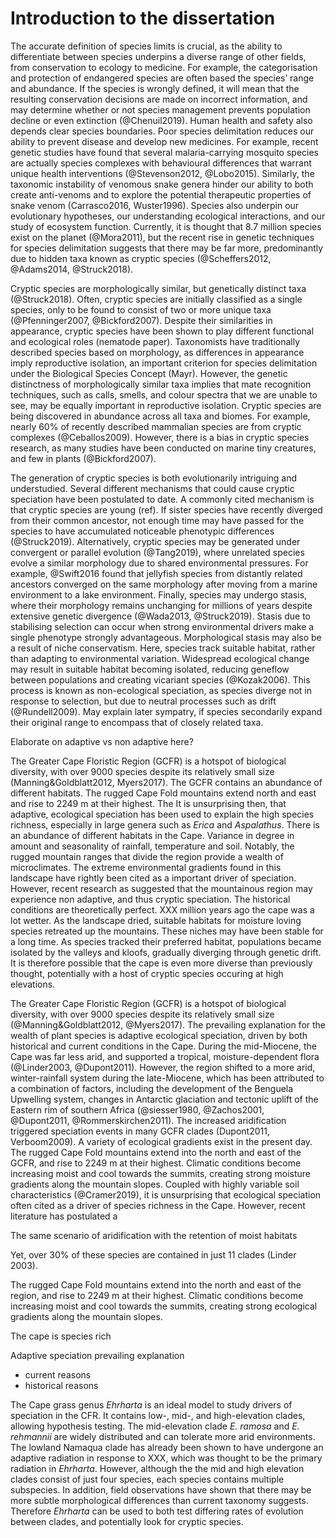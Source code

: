 # Introduction to the dissertation

The accurate definition of species limits is crucial, as the ability to differentiate between species underpins a diverse range of other fields, from conservation to ecology to medicine. For example, the categorisation and protection of endangered species are often based the species' range and abundance. If the species is wrongly defined, it will mean that the resulting conservation decisions are made on incorrect information, and may determine whether or not species management prevents population decline or even extinction (@Chenuil2019). Human health and safety also depends clear species boundaries. Poor species delimitation reduces our ability to prevent disease and develop new medicines. For example, recent genetic studies have found that several malaria-carrying mosquito species are actually species complexes with behavioural differences that warrant unique health interventions (@Stevenson2012, @Lobo2015). Similarly, the taxonomic instability of venomous snake genera hinder our ability to both create anti-venoms and to explore the potential therapeutic properties of snake venom (Carrasco2016, Wuster1996). Species also underpin our evolutionary hypotheses, our understanding ecological interactions, and our study of ecosystem function. Currently, it is thought that 8.7 million species exist on the planet (@Mora2011), but the recent rise in genetic techniques for species delimitation suggests that there may be far more, predominantly due to hidden taxa known as cryptic species (@Scheffers2012, @Adams2014, @Struck2018). 

Cryptic species are morphologically similar, but genetically distinct taxa (@Struck2018). Often, cryptic species are initially classified as a single species, only to be found to consist of two or more unique taxa (@Pfenninger2007, @Bickford2007). Despite their similarities in appearance, cryptic species have been shown to play different functional and ecological roles (nematode paper). Taxonomists have traditionally described species based on morphology, as differences in appearance imply reproductive isolation, an important criterion for species delimitation under the Biological Species Concept (Mayr). However, the genetic distinctness of morphologically similar taxa implies that mate recognition techniques, such as calls, smells, and colour spectra that we are unable to see, may be equally important in reproductive isolation. Cryptic species are being discovered in abundance across all taxa and biomes. For example, nearly 60% of recently described mammalian species are from cryptic complexes (@Ceballos2009). However, there is a bias in cryptic species research, as many studies have been conducted on marine tiny creatures, and few in plants (@Bickford2007). 

The generation of cryptic species is both evolutionarily intriguing and understudied. Several different mechanisms that could cause cryptic speciation have been postulated to date. A commonly cited mechanism is that cryptic species are young (ref). If sister species have recently diverged from their common ancestor, not enough time may have passed for the species to have accumulated noticeable phenotypic differences (@Struck2019). Alternatively, cryptic species may be generated under convergent or parallel evolution (@Tang2019), where unrelated species evolve a similar morphology due to shared environmental pressures. For example, @Swift2016 found that jellyfish species from distantly related ancestors converged on the same morphology after moving from a marine environment to a lake environment. Finally, species may undergo stasis, where their morphology remains unchanging for millions of years despite extensive genetic divergence (@Wada2013, @Struck2019). Stasis due to stabilising selection can occur when strong environmental drivers make a single phenotype strongly advantageous. Morphological stasis may also be a result of niche conservatism. Here, species track suitable habitat, rather than adapting to environmental variation. Widespread ecological change may result in suitable habitat becoming isolated, reducing geneflow between populations and creating vicariant species (@Kozak2006). This process is known as non-ecological speciation, as species diverge not in response to selection, but due to neutral processes such as drift (@Rundell2009). May explain later sympatry, if species secondarily expand their original range to encompass that of closely related taxa. 

Elaborate on adaptive vs non adaptive here?

The Greater Cape Floristic Region (GCFR) is a hotspot of biological diversity, with over 9000 species despite its relatively small size (Manning&Goldblatt2012, Myers2017).  The GCFR contains an abundance of different habitats. The rugged Cape Fold mountains extend north and east and rise to 2249 m at their highest. The It is unsurprising then, that adaptive, ecological speciation has been used to explain the high species richness, especially in large genera such as _Erica_ and _Aspalathus_. There is an abundance of different habitats in the Cape. Variance in degree in amount and seasonality of rainfall, temperature and soil. Notably, the rugged mountain ranges that divide the region provide a wealth of microclimates. The extreme environmental gradients found in this landscape have rightly been cited as a important driver of speciation. However, recent research as suggested that the mountainous region may experience non adaptive, and thus cryptic speciation. The historical conditions are theoretically perfect. XXX million years ago the cape was a lot wetter. As the landscape dried, suitable habitats for moisture loving species retreated up the mountains. These niches may have been stable for a long time. As species tracked their preferred habitat, populations became isolated by the valleys and kloofs, gradually diverging through genetic drift. It is therefore possible that the cape is even more diverse than previously thought, potentially with a host of cryptic species occuring at high elevations. 



The Greater Cape Floristic Region (GCFR) is a hotspot of biological diversity, with over 9000 species despite its relatively small size (@Manning&Goldblatt2012, @Myers2017). The prevailing explanation for the wealth of plant species is adaptive ecological speciation, driven by both historical and current conditions in the Cape. During the mid-Miocene, the Cape was far less arid, and supported a tropical, moisture-dependent flora (@Linder2003, @Dupont2011). However, the region shifted to a more arid, winter-rainfall system during the late-Miocene, which has been attributed to a combination of factors, including the development of the Benguela Upwelling system, changes in Antarctic glaciation and tectonic uplift of the Eastern rim of southern Africa (@siesser1980, @Zachos2001, @Dupont2011, @Rommerskirchen2011). The increased aridification triggered speciation events in many GCFR clades (Dupont2011, Verboom2009). A variety of ecological gradients exist in the present day. The rugged Cape Fold mountains extend into the north and east of the GCFR, and rise to 2249 m at their highest. Climatic conditions become increasing moist and cool towards the summits, creating strong moisture gradients along the mountain slopes. Coupled with highly variable soil characteristics (@Cramer2019), it is unsurprising that ecological speciation often cited as a driver of species richness in the Cape. However, recent literature has postulated a



The same scenario of aridification with the retention of moist habitats  

Yet, over 30% of these species are contained in just 11 clades (Linder 2003). 





The rugged Cape Fold mountains extend into the north and east of the region, and rise to 2249 m at their highest. Climatic conditions become increasing moist and cool towards the summits, creating strong ecological gradients along the mountain slopes. 



The cape is species rich

Adaptive speciation prevailing explanation

- current reasons
- historical reasons



The Cape grass genus _Ehrharta_ is an ideal model to study drivers of speciation in the CFR. It contains low-, mid-, and high-elevation clades, allowing hypothesis testing. The mid-elevation clade _E. ramosa_ and _E. rehmannii_ are widely distributed and can tolerate more arid environments. The lowland Namaqua clade has already been shown to have undergone an adaptive radiation in response to XXX, which was thought to be the primary radiation in _Ehrharta_. However, although the the mid and high elevation clades consist of just four species, each species contains multiple subspecies. In addition, field observations have shown that there may be more subtle morphological differences than current taxonomy suggests. Therefore _Ehrharta_ can be used to both test differing rates of evolution between clades, and potentially look for cryptic species.